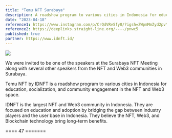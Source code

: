 ```yaml
---
title: "Temu NFT Surabaya"
description: A roadshow program to various cities in Indonesia for education, socialization, and community engagement in the NFT and Web3 space.
date: "2023-04-18"
reference1: https://www.instagram.com/p/CrQdVRvSfy0/?igsh=ZWpmMmZyd2pvYnFz&img_index=1
reference2: https://deeplinks.straight-line.org/----/pnwc5
published: true
partner: https://www.idnft.id/
---
```


[![](/images/proj/prof-nota-at-temu-nft-surabaya.jpg)](/images/proj/prof-nota-at-temu-nft-surabaya.jpg)

We were invited to be one of the speakers at the Surabaya NFT Meeting along with several other speakers from the NFT and Web3 communities in Surabaya.

Temu NFT by IDNFT is a roadshow program to various cities in Indonesia for education, socialization, and community engagement in the NFT and Web3 space.

IDNFT is the largest NFT and Web3 community in Indonesia. They are focused on education and adoption by bridging the gap between industry players and the user base in Indonesia. They believe the NFT, Web3, and Blockchain technology bring long-term benefits.

<YouTube id="T94OWC5QDzU" />

==== 47 =======
